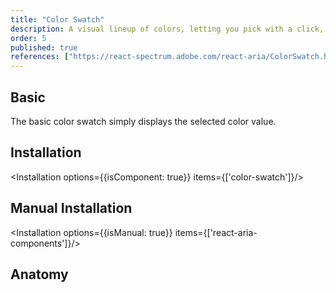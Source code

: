 ```yaml
---
title: "Color Swatch"
description: A visual lineup of colors, letting you pick with a click, just like choosing your next outfit from your wardrobe.
order: 5
published: true
references: ["https://react-spectrum.adobe.com/react-aria/ColorSwatch.html#props"]
---
```


## Basic
The basic color swatch simply displays the selected color value.
<How toUse="colors/color-swatch/color-swatch-demo" />

## Installation
<Installation options={{isComponent: true}} items={['color-swatch']}/>

## Manual Installation
<Installation options={{isManual: true}} items={['react-aria-components']}/>
<SourceCode toShow='color-swatch'/>

## Anatomy
<Anatomy show='color-swatch-anatomy'/>
